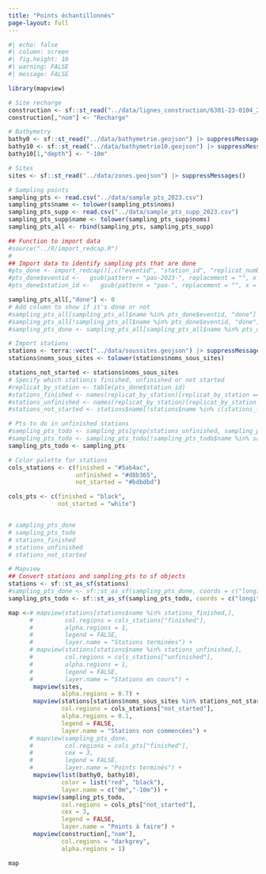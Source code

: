 ```yaml
---
title: "Points échantillonnés"
page-layout: full
---
```



```r
#| echo: false
#| column: screen
#| fig.height: 10
#| warning: FALSE
#| message: FALSE

library(mapview)

# Site recharge
construction <- sf::st_read("../data/lignes_construction/6301-23-0104_20230504_ZoneTransfertAdministrationF0110.shp") |> suppressMessages()
construction[,"nom"] <- "Recharge"

# Bathymetry
bathy0 <- sf::st_read("../data/bathymetrie.geojson") |> suppressMessages()
bathy10 <- sf::st_read("../data/bathymetrie10.geojson") |> suppressMessages()
bathy10[1,"depth"] <- "-10m"

# Sites
sites <- sf::st_read("../data/zones.geojson") |> suppressMessages()

# Sampling points
sampling_pts <- read.csv("../data/sample_pts_2023.csv")
sampling_pts$name <- tolower(sampling_pts$noms)
sampling_pts_supp <- read.csv("../data/sample_pts_supp_2023.csv") 
sampling_pts_supp$name <- tolower(sampling_pts_supp$noms)
sampling_pts_all <- rbind(sampling_pts, sampling_pts_supp)

## Function to import data
#source("../R/import_redcap.R")
#
## Import data to identify sampling pts that are done
#pts_done <- import_redcap()[,c("eventid", "station_id", "replicat_number")]
#pts_done$eventid <-   gsub(pattern = "pao-2023-", replacement = "", x = pts_done$eventid)
#pts_done$station_id <-   gsub(pattern = "pao-", replacement = "", x = pts_done$station_id)

sampling_pts_all[,"done"] <- 0
# Add column to show if it's done or not
#sampling_pts_all[sampling_pts_all$name %in% pts_done$eventid, "done"] <- 1
#sampling_pts_all[!sampling_pts_all$name %in% pts_done$eventid, "done"] <- 0
#sampling_pts_done <- sampling_pts_all[sampling_pts_all$name %in% pts_done$eventid,]

# Import stations
stations <- terra::vect("../data/soussites.geojson") |> suppressMessages()
stations$noms_sous_sites <- tolower(stations$noms_sous_sites)

stations_not_started <- stations$noms_sous_sites
# Specify which stationis finished, unfinished or not started
#replicat_by_station <- table(pts_done$station_id)
#stations_finished <- names(replicat_by_station)[replicat_by_station == 5]
#stations_unfinished <- names(replicat_by_station)[replicat_by_station < 5]
#stations_not_started <- stations$name[!stations$name %in% c(stations_finished,stations_unfinished)]

# Pts to do in unfinished stations
#sampling_pts_todo <- sampling_pts[grep(stations_unfinished, sampling_pts$name),]
#sampling_pts_todo <- sampling_pts_todo[!sampling_pts_todo$name %in% sampling_pts_done$name,]
sampling_pts_todo <- sampling_pts

# Color palette for stations
cols_stations <- c(finished = "#5ab4ac",
                   unfinished = "#d8b365",
                   not_started = "#bdbdbd")

cols_pts <- c(finished = "black",
              not_started = "white")


# sampling_pts_done
# sampling_pts_todo
# stations_finished
# stations_unfinished
# stations_not_started

# Mapview
## Convert stations and sampling_pts to sf objects
stations <- sf::st_as_sf(stations)
#sampling_pts_done <- sf::st_as_sf(sampling_pts_done, coords = c("longitude", "latitude"))[,"name"]
sampling_pts_todo <- sf::st_as_sf(sampling_pts_todo, coords = c("longitude", "latitude"))[,"name"]

map <-# mapview(stations[stations$name %in% stations_finished,],
      #         col.regions = cols_stations["finished"],
      #         alpha.regions = 1,
      #         legend = FALSE,
      #         layer.name = "Stations terminées") +
      # mapview(stations[stations$name %in% stations_unfinished,],
      #         col.regions = cols_stations["unfinished"],
      #         alpha.regions = 1,
      #         legend = FALSE,
      #         layer.name = "Stations en cours") +
       mapview(sites,
               alpha.regions = 0.7) +
       mapview(stations[stations$noms_sous_sites %in% stations_not_started, "noms_sous_sites"],
               col.regions = cols_stations["not_started"],
               alpha.regions = 0.1,
               legend = FALSE,
               layer.name = "Stations non commencées") +
      # mapview(sampling_pts_done, 
      #         col.regions = cols_pts["finished"],
      #         cex = 3,
      #         legend = FALSE,
      #         layer.name = "Points terminés") +
       mapview(list(bathy0, bathy10),
               color = list("red", "black"),
               layer.name = c("0m","-10m")) +
       mapview(sampling_pts_todo, 
               col.regions = cols_pts["not_started"],
               cex = 3,
               legend = FALSE,
               layer.name = "Points à faire") +
       mapview(construction[,"nom"],
               col.regions = "darkgrey",
               alpha.regions = 1)

map

```
